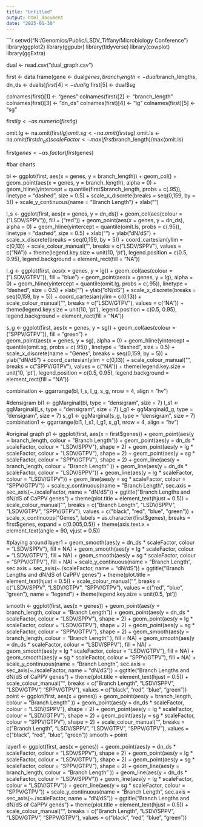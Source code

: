 ---
title: "Untitled"
output: html_document
date: "2025-01-30"
---

```{r setup, include=FALSE}
setwd("N:/Genomics/Public/LSDV_Tiffany/Microbiology Conference")
library(ggplot2)
library(ggpubr)
library(tidyverse)
library(cowplot)
library(ggExtra)

dual <- read.csv("dual_graph.csv")

first <- data.frame(gene <- dual$genes, branch_length <- dual$branch_lengths, dn_ds <- dual$ls)
first[4] <- dual$lg
first[5] <- dual$sg

colnames(first)[1] <- "genes"
colnames(first)[2] <- "branch_length"
colnames(first)[3] <- "dn_ds"
colnames(first)[4] <- "lg"
colnames(first)[5] <- "sg"

first$lg <- as.numeric(first$lg)

omit.lg <- na.omit(first$lg)
omit.sg <- na.omit(first$sg)
omit.ls <- na.omit(first$dn_ds)
scaleFactor <- max(first$branch_length)/max(omit.ls)

first$genes <- as.factor(first$genes)


#bar charts

bl <- ggplot(first, aes(x = genes, y = branch_length)) + 
  geom_col() + 
  geom_point(aes(x = genes, y = branch_length), alpha = 0) +
  geom_hline(yintercept = quantile(first$branch_length, probs = c(.95)), linetype = "dashed", size = 0.5) +
  scale_x_discrete(breaks = seq(0,159, by = 5)) +
  scale_y_continuous(name = "Branch Length") + 
  xlab("") 

l_s <- ggplot(first, aes(x = genes, y = dn_ds)) + 
  geom_col(aes(colour = ("LSDV/SPPV")), fill = ("red")) + 
  geom_point(aes(x = genes, y = dn_ds), alpha = 0) +
  geom_hline(yintercept = quantile(omit.ls, probs = c(.95)), linetype = "dashed", size = 0.5) +
  xlab("") +
  ylab("dN/dS") +
  scale_x_discrete(breaks = seq(0,159, by = 5)) +
   coord_cartesian(ylim = c(0,13)) +
  scale_colour_manual("", 
            breaks = c("LSDV/SPPV"),
                      values = c("NA")) + 
  theme(legend.key.size = unit(10, 'pt'), 
        legend.position = c(0.5, 0.95), 
        legend.background = element_rect(fill = "NA"))


l_g <- ggplot(first, aes(x = genes, y = lg)) + 
  geom_col(aes(colour = ("LSDV/GTPV")), fill = "blue") + 
  geom_point(aes(x = genes, y = lg), alpha = 0) +
  geom_hline(yintercept = quantile(omit.lg, probs = c(.95)), linetype = "dashed", size = 0.5) +
  xlab("") + 
  ylab("dN/dS") +
  scale_x_discrete(breaks = seq(0,159, by = 5)) +
   coord_cartesian(ylim = c(0,13)) +
  scale_colour_manual("", 
            breaks = c("LSDV/GTPV"),
                      values = c("NA")) + 
  theme(legend.key.size = unit(10, 'pt'), 
        legend.position = c(0.5, 0.95), 
        legend.background = element_rect(fill = "NA"))

s_g <- ggplot(first, aes(x = genes, y = sg)) + 
   geom_col(aes(colour = ("SPPV/GTPV")), fill = "green") +  
   geom_point(aes(x = genes, y = sg), alpha = 0) +
   geom_hline(yintercept = quantile(omit.sg, probs = c(.95)) , linetype = "dashed", size = 0.5) +
   scale_x_discrete(name = "Genes", breaks = seq(0,159, by = 5)) + 
   ylab("dN/dS") +
   coord_cartesian(ylim = c(0,13)) +
   scale_colour_manual("", 
            breaks = c("SPPV/GTPV"),
                       values = c("NA")) + 
  theme(legend.key.size = unit(10, 'pt'), 
        legend.position = c(0.5, 0.95), 
        legend.background = element_rect(fill = "NA")) 

combination <- ggarrange(bl, l_s, l_g, s_g, nrow = 4, align = "hv")

#densigram 
bl1 <- ggMarginal(bl, type = "densigram", size = 7)
l_s1 <- ggMarginal(l_s, type = "densigram", size = 7)
l_g1 <- ggMarginal(l_g, type = "densigram", size = 7)
s_g1 <- ggMarginal(s_g, type = "densigram", size = 7)
combination1 <- ggarrange(bl1, l_s1, l_g1, s_g1, nrow = 4, align = "hv")






#original graph
p1 <- ggplot(first, aes(x = first$genes)) + 
  geom_point(aes(y = branch_length, colour = "Branch Length")) + 
  geom_point(aes(y = dn_ds * scaleFactor, colour = "LSDV/SPPV"), shape = 2) + 
  geom_point(aes(y = lg * scaleFactor, colour = "LSDV/GTPV"), shape = 2) + 
  geom_point(aes(y = sg * scaleFactor, colour = "SPPV/GTPV"), shape = 2) + 
  geom_line(aes(y = branch_length, colour = "Branch Length" )) + 
  geom_line(aes(y = dn_ds * scaleFactor, colour = "LSDV/SPPV")) + 
  geom_line(aes(y = lg * scaleFactor, colour = "LSDV/GTPV")) + 
  geom_line(aes(y = sg * scaleFactor, colour = "SPPV/GTPV")) + 
  scale_y_continuous(name = "Branch Length", sec.axis = sec_axis(~./scaleFactor, name = "dN/dS")) +  
  ggtitle("Branch Lengths and dN/dS of CaPPV genes") + theme(plot.title = element_text(hjust = 0.5)) + scale_colour_manual("", 
            breaks = c("Branch Length", "LSDV/SPPV", "LSDV/GTPV", "SPPV/GTPV"),
                      values = c("black", "red", "blue", "green"))  +
  scale_x_continuous("Genes", labels = as.character(first$genes), breaks = first$genes, expand = c(0.005,0.5)) + theme(axis.text.x = element_text(angle = 90, vjust = 0.5))

#playing around
layer1 + geom_smooth(aes(y = dn_ds * scaleFactor, colour = "LSDV/SPPV"), fill = NA) + geom_smooth(aes(y = lg * scaleFactor, colour = "LSDV/GTPV"), fill = NA) + geom_smooth(aes(y = sg * scaleFactor, colour = "SPPV/GTPV"), fill = NA) + scale_y_continuous(name = "Branch Length", sec.axis = sec_axis(~./scaleFactor, name = "dN/dS")) +  ggtitle("Branch Lengths and dN/dS of CaPPV genes") + theme(plot.title = element_text(hjust = 0.5)) + scale_colour_manual("", 
            breaks = c("LSDV/SPPV", "LSDV/GTPV", "SPPV/GTPV"),
                      values = c("red", "blue", "green"), name = "legend") + theme(legend.key.size = unit(0.5, 'pt')) 

smooth <- ggplot(first, aes(x = genes)) + geom_point(aes(y = branch_length, colour = "Branch Length")) + geom_point(aes(y = dn_ds * scaleFactor, colour = "LSDV/SPPV"), shape = 2) + geom_point(aes(y = lg * scaleFactor, colour = "LSDV/GTPV"), shape = 2) + geom_point(aes(y = sg * scaleFactor, colour = "SPPV/GTPV"), shape = 2) + geom_smooth(aes(y = branch_length, colour = "Branch Length" ), fill = NA) + geom_smooth(aes(y = dn_ds * scaleFactor, colour = "LSDV/SPPV"), fill = NA) + geom_smooth(aes(y = lg * scaleFactor, colour = "LSDV/GTPV"), fill = NA) + geom_smooth(aes(y = sg * scaleFactor, colour = "SPPV/GTPV"), fill = NA) + scale_y_continuous(name = "Branch Length", sec.axis = sec_axis(~./scaleFactor, name = "dN/dS")) +  ggtitle("Branch Lengths and dN/dS of CaPPV genes") + theme(plot.title = element_text(hjust = 0.5)) + scale_colour_manual("", 
            breaks = c("Branch Length", "LSDV/SPPV", "LSDV/GTPV", "SPPV/GTPV"),
                      values = c("black", "red", "blue", "green"))
point <- ggplot(first, aes(x = genes)) + geom_point(aes(y = branch_length, colour = "Branch Length" )) + geom_point(aes(y = dn_ds * scaleFactor, colour = "LSDV/SPPV"), shape = 2) + geom_point(aes(y = lg * scaleFactor, colour = "LSDV/GTPV"), shape = 2) + geom_point(aes(y = sg * scaleFactor, colour = "SPPV/GTPV"), shape = 2) + scale_colour_manual("", 
            breaks = c("Branch Length", "LSDV/SPPV", "LSDV/GTPV", "SPPV/GTPV"),
                      values = c("black", "red", "blue", "green"))
smooth + point


layer1 <- ggplot(first, aes(x = genes)) +  geom_point(aes(y = dn_ds * scaleFactor, colour = "LSDV/SPPV"), shape = 2) + geom_point(aes(y = lg * scaleFactor, colour = "LSDV/GTPV"), shape = 2) + geom_point(aes(y = sg * scaleFactor, colour = "SPPV/GTPV"), shape = 2) + geom_line(aes(y = branch_length, colour = "Branch Length" )) + geom_line(aes(y = dn_ds * scaleFactor, colour = "LSDV/SPPV")) + geom_line(aes(y = lg * scaleFactor, colour = "LSDV/GTPV")) + geom_line(aes(y = sg * scaleFactor, colour = "SPPV/GTPV")) + scale_y_continuous(name = "Branch Length", sec.axis = sec_axis(~./scaleFactor, name = "dN/dS")) +  ggtitle("Branch Lengths and dN/dS of CaPPV genes") + theme(plot.title = element_text(hjust = 0.5)) + scale_colour_manual("", 
            breaks = c("Branch Length", "LSDV/SPPV", "LSDV/GTPV", "SPPV/GTPV"),
                      values = c("black", "red", "blue", "green"))  
